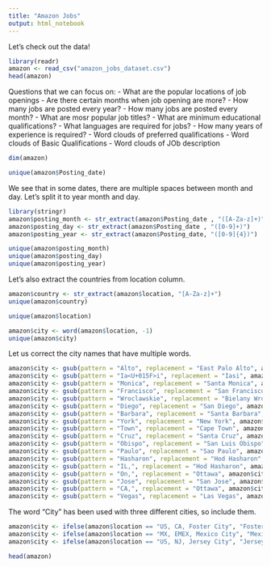 ```yaml
---
title: "Amazon Jobs"
output: html_notebook
---
```


Let's check out the data!

```r
library(readr)
amazon <- read_csv("amazon_jobs_dataset.csv")
head(amazon)
```

Questions that we can focus on:
  - What are the popular locations of job openings
  - Are there certain months when job opening are more? 
    - How many jobs are posted every year?
    - How many jobs are posted every month?
  - What are mosr popular job titles?
  - What are minimum educational qualifications?
  - What languages are required for jobs?
  - How many years of experience is required?
  - Word clouds of preferred qualifications
  - Word clouds of Basic Qualifications
  - Word clouds of JOb description

```r
dim(amazon)
```
```r
unique(amazon$Posting_date)
```

We see that in some dates, there are multiple spaces between month and day. Let's split it to year month and day.

```r
library(stringr)
amazon$posting_month <- str_extract(amazon$Posting_date , "([A-Za-z]+)")
amazon$posting_day <- str_extract(amazon$Posting_date , "([0-9]+)")
amazon$posting_year <- str_extract(amazon$Posting_date, "([0-9]{4})")
```

```r
unique(amazon$posting_month)
unique(amazon$posting_day)
unique(amazon$posting_year)
```
Let's also extract the countries from location column.

```r
amazon$country <- str_extract(amazon$location, "[A-Za-z]+")
unique(amazon$country)
```

```r
unique(amazon$location)
```

```r
amazon$city <- word(amazon$location, -1)
unique(amazon$city)
```

Let us correct the city names that have multiple words.
```r
amazon$city <- gsub(pattern = "Alto", replacement = "East Palo Alto", amazon$city)
amazon$city <- gsub(pattern = "Ia<U+015F>i", replacement = "Iasi", amazon$city)
amazon$city <- gsub(pattern = "Monica", replacement = "Santa Monica", amazon$city)
amazon$city <- gsub(pattern = "Francisco", replacement = "San Francisco", amazon$city)
amazon$city <- gsub(pattern = "Wroclawskie", replacement = "Bielany Wroclawskie", amazon$city)
amazon$city <- gsub(pattern = "Diego", replacement = "San Diego", amazon$city)
amazon$city <- gsub(pattern = "Barbara", replacement = "Santa Barbara", amazon$city)
amazon$city <- gsub(pattern = "York", replacement = "New York", amazon$city)
amazon$city <- gsub(pattern = "Town", replacement = "Cape Town", amazon$city)
amazon$city <- gsub(pattern = "Cruz", replacement = "Santa Cruz", amazon$city)
amazon$city <- gsub(pattern = "Obispo", replacement = "San Luis Obispo", amazon$city)
amazon$city <- gsub(pattern = "Paulo", replacement = "Sao Paulo", amazon$city)
amazon$city <- gsub(pattern = "Hasharon", replacement = "Hod Hasharon", amazon$city)
amazon$city <- gsub(pattern = "IL,", replacement = "Hod Hasharon", amazon$city)
amazon$city <- gsub(pattern = "On,", replacement = "Ottawa", amazon$city)
amazon$city <- gsub(pattern = "Jose", replacement = "San Jose", amazon$city)
amazon$city <- gsub(pattern = "CA,", replacement = "Ottawa", amazon$city)
amazon$city <- gsub(pattern = "Vegas", replacement = "Las Vegas", amazon$city)
```

The word "City" has been used with three different cities, so include them.

```r
amazon$city <- ifelse(amazon$location == "US, CA, Foster City", "Foster City", amazon$city)
amazon$city <- ifelse(amazon$location == "MX, EMEX, Mexico City", "Mexico City", amazon$city)
amazon$city <- ifelse(amazon$location == "US, NJ, Jersey City", "Jersey City", amazon$city)
```

```r
head(amazon)
```

